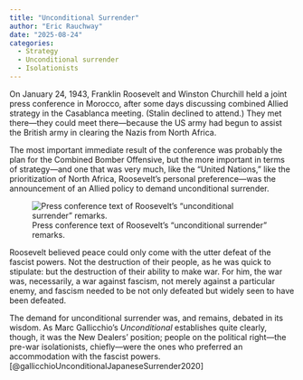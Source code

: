 ```yaml
---
title: "Unconditional Surrender"
author: "Eric Rauchway"
date: "2025-08-24"
categories:
  - Strategy
  - Unconditional surrender
  - Isolationists
---
```


On January 24, 1943, Franklin Roosevelt and Winston Churchill held a joint press conference in Morocco, after some days discussing combined Allied strategy in the Casablanca meeting. (Stalin declined to attend.) They met there---they could meet there---because the US army had begun to assist the British army in clearing the Nazis from North Africa. 

The most important immediate result of the conference was probably the plan for the Combined Bomber Offensive, but the more important in terms of strategy---and one that was very much, like the "United Nations," like the prioritization of North Africa, Roosevelt's personal preference---was the announcement of an Allied policy to demand unconditional surrender.

![Press conference text of Roosevelt's "unconditional surrender" remarks.](usgrant.png)

Roosevelt believed peace could only come with the utter defeat of the fascist powers. Not the destruction of their people, as he was quick to stipulate: but the destruction of their ability to make war. For him, the war was, necessarily, a war against fascism, not merely against a particular enemy, and fascism needed to be not only defeated but widely seen to have been defeated.

The demand for unconditional surrender was, and remains, debated in its wisdom. As Marc Gallicchio's *Unconditional* establishes quite clearly, though, it was the New Dealers' position; people on the political right---the pre-war isolationists, chiefly---were the ones who preferred an accommodation with the fascist powers.[@gallicchioUnconditionalJapaneseSurrender2020]
